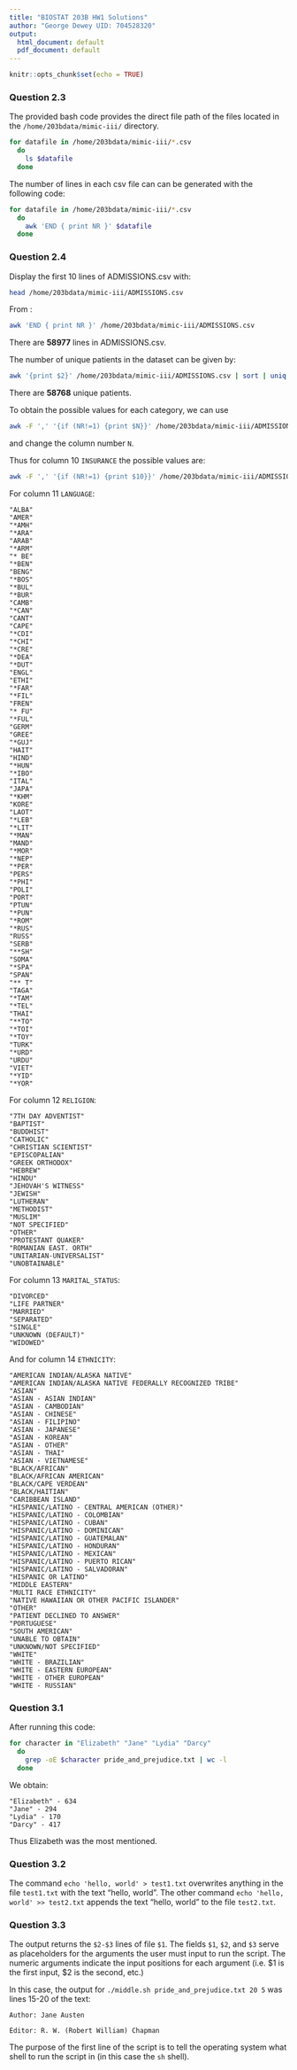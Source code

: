 ```yaml
---
title: "BIOSTAT 203B HW1 Solutions"
author: "George Dewey UID: 704528320"
output:
  html_document: default
  pdf_document: default
---
```


```r
knitr::opts_chunk$set(echo = TRUE)
```

### Question 2.3

The provided bash code provides the direct file path of the files located in the `/home/203bdata/mimic-iii/` directory.

```bash
for datafile in /home/203bdata/mimic-iii/*.csv
  do
    ls $datafile
  done
```

The number of lines in each csv file can can be generated with the following code:

```bash
for datafile in /home/203bdata/mimic-iii/*.csv
  do
    awk 'END { print NR }' $datafile
  done
```

### Question 2.4

Display the first 10 lines of ADMISSIONS.csv with: 

```bash
head /home/203bdata/mimic-iii/ADMISSIONS.csv
```

From :
```bash
awk 'END { print NR }' /home/203bdata/mimic-iii/ADMISSIONS.csv
```
There are **58977** lines in ADMISSIONS.csv.

The number of unique patients in the dataset can be given by:
```bash
awk '{print $2}' /home/203bdata/mimic-iii/ADMISSIONS.csv | sort | uniq | wc -l
```

There are **58768** unique patients.

To obtain the possible values for each category, we can use 
```bash
awk -F ',' '{if (NR!=1) {print $N}}' /home/203bdata/mimic-iii/ADMISSIONS.csv | sort | uniq
```
 and change the column number `N`.
 
Thus for column 10 `INSURANCE` the possible values are:

```bash
awk -F ',' '{if (NR!=1) {print $10}}' /home/203bdata/mimic-iii/ADMISSIONS.csv | sort | uniq
```

For column 11 `LANGUAGE`:

```
"ALBA"
"AMER"
"*AMH"
"*ARA"
"ARAB"
"*ARM"
"* BE"
"*BEN"
"BENG"
"*BOS"
"*BUL"
"*BUR"
"CAMB"
"*CAN"
"CANT"
"CAPE"
"*CDI"
"*CHI"
"*CRE"
"*DEA"
"*DUT"
"ENGL"
"ETHI"
"*FAR"
"*FIL"
"FREN"
"* FU"
"*FUL"
"GERM"
"GREE"
"*GUJ"
"HAIT"
"HIND"
"*HUN"
"*IBO"
"ITAL"
"JAPA"
"*KHM"
"KORE"
"LAOT"
"*LEB"
"*LIT"
"*MAN"
"MAND"
"*MOR"
"*NEP"
"*PER"
"PERS"
"*PHI"
"POLI"
"PORT"
"PTUN"
"*PUN"
"*ROM"
"*RUS"
"RUSS"
"SERB"
"**SH"
"SOMA"
"*SPA"
"SPAN"
"** T"
"TAGA"
"*TAM"
"*TEL"
"THAI"
"**TO"
"*TOI"
"*TOY"
"TURK"
"*URD"
"URDU"
"VIET"
"*YID"
"*YOR"
```

For column 12 `RELIGION`:

```
"7TH DAY ADVENTIST"
"BAPTIST"
"BUDDHIST"
"CATHOLIC"
"CHRISTIAN SCIENTIST"
"EPISCOPALIAN"
"GREEK ORTHODOX"
"HEBREW"
"HINDU"
"JEHOVAH'S WITNESS"
"JEWISH"
"LUTHERAN"
"METHODIST"
"MUSLIM"
"NOT SPECIFIED"
"OTHER"
"PROTESTANT QUAKER"
"ROMANIAN EAST. ORTH"
"UNITARIAN-UNIVERSALIST"
"UNOBTAINABLE"
```

For column 13 `MARITAL_STATUS`:

```
"DIVORCED"
"LIFE PARTNER"
"MARRIED"
"SEPARATED"
"SINGLE"
"UNKNOWN (DEFAULT)"
"WIDOWED"
```

And for column 14 `ETHNICITY`:

```
"AMERICAN INDIAN/ALASKA NATIVE"
"AMERICAN INDIAN/ALASKA NATIVE FEDERALLY RECOGNIZED TRIBE"
"ASIAN"
"ASIAN - ASIAN INDIAN"
"ASIAN - CAMBODIAN"
"ASIAN - CHINESE"
"ASIAN - FILIPINO"
"ASIAN - JAPANESE"
"ASIAN - KOREAN"
"ASIAN - OTHER"
"ASIAN - THAI"
"ASIAN - VIETNAMESE"
"BLACK/AFRICAN"
"BLACK/AFRICAN AMERICAN"
"BLACK/CAPE VERDEAN"
"BLACK/HAITIAN"
"CARIBBEAN ISLAND"
"HISPANIC/LATINO - CENTRAL AMERICAN (OTHER)"
"HISPANIC/LATINO - COLOMBIAN"
"HISPANIC/LATINO - CUBAN"
"HISPANIC/LATINO - DOMINICAN"
"HISPANIC/LATINO - GUATEMALAN"
"HISPANIC/LATINO - HONDURAN"
"HISPANIC/LATINO - MEXICAN"
"HISPANIC/LATINO - PUERTO RICAN"
"HISPANIC/LATINO - SALVADORAN"
"HISPANIC OR LATINO"
"MIDDLE EASTERN"
"MULTI RACE ETHNICITY"
"NATIVE HAWAIIAN OR OTHER PACIFIC ISLANDER"
"OTHER"
"PATIENT DECLINED TO ANSWER"
"PORTUGUESE"
"SOUTH AMERICAN"
"UNABLE TO OBTAIN"
"UNKNOWN/NOT SPECIFIED"
"WHITE"
"WHITE - BRAZILIAN"
"WHITE - EASTERN EUROPEAN"
"WHITE - OTHER EUROPEAN"
"WHITE - RUSSIAN"
```

### Question 3.1

After running this code:

```bash
for character in "Elizabeth" "Jane" "Lydia" "Darcy"
  do
    grep -oE $character pride_and_prejudice.txt | wc -l
  done
```

We obtain:

```
"Elizabeth" - 634
"Jane" - 294
"Lydia" - 170
"Darcy" - 417
```
Thus Elizabeth was the most mentioned.

### Question 3.2

The command `echo 'hello, world' > test1.txt` overwrites anything in the file `test1.txt` with the text "hello, world".  The other command `echo 'hello, world' >> test2.txt` appends the text "hello, world" to the file `test2.txt`.

### Question 3.3

The output returns the `$2-$3` lines of file `$1`.
The fields `$1`, `$2`, and `$3` serve as placeholders for the arguments the user must input to run the script.
The numeric arguments indicate the input positions for each argument (i.e. $1 is the first input, $2 is the second, etc.)

In this case, the output for `./middle.sh pride_and_prejudice.txt 20 5` was lines 15-20 of the text:

```
Author: Jane Austen

Editor: R. W. (Robert William) Chapman
```

The purpose of the first line of the script is to tell the operating system what shell to run the script in (in this case the `sh` shell).







